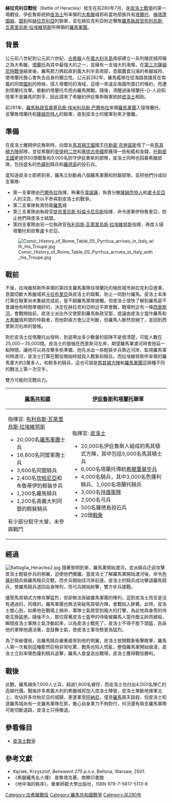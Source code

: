 {{Infobox Military Conflict
|image=Pyrrhic_War_Italy_zh-CN.svg
|caption=皮洛士戰爭重要地点图
|conflict=赫拉克利亞戰役
|partof=[[皮洛士戰爭|皮洛士戰爭]]
|date=前280年7月
|place=[[赫拉克利亞_(盧卡尼亞)|赫拉克利亞]]（今[[義大利半島|義大利半島]]南部）
|result=伊庇魯斯皮洛士獲勝
|combatant1=[[羅馬共和國|羅馬共和國]]
|combatant2=[[伊庇魯斯|伊庇魯斯聯軍]]、<br />[[大希臘|大希臘]]城邦
|commander1=[[布利烏斯·瓦萊里烏斯·拉埃維努斯|布利烏斯·瓦萊里烏斯·拉埃維努斯]]
|commander2=[[皮洛士|皮洛士]]
|strength1=39,000名步兵、<br />6,000名騎兵
|strength2=29,000名步兵、<br />4,000名騎兵、<br />2,000名弓兵、<br />500名投石兵、<br />20頭[[戰象|戰象]]
|casualties1=7,000人陣亡<br />超過1,800名被俘
|casualties2=4,000名陣亡
}}
{{Campaignbox Pyrrhic War}}

'''赫拉克利亞戰役'''（Battle of Heraclea）發生在前280年7月，是[[皮魯士戰爭|皮洛士戰爭]]的第一場戰役，伊庇魯斯統帥[[皮洛士|皮洛士]]所率領的[[大希臘|大希臘]]城邦和當地部族共有[[塔蘭托|塔蘭托]]、[[梅塔蓬圖姆|梅塔蓬圖姆]]、[[圖利|圖利]]和[[赫拉克利亞_(盧卡尼亞)|赫拉克利亞]]的聯軍，並在赫拉克利亞附近擊敗[[羅馬共和國|羅馬]][[執政官|執政官]][[布利烏斯·瓦萊里烏斯·拉埃維努斯|布利烏斯·瓦萊里烏斯·拉埃維努斯]]所帶領的[[羅馬軍團|羅馬軍團]]。

== 背景 ==
公元前八世紀到公元前六世紀，[[古希臘|古希臘]]人在[[義大利半島|義大利半島]]南部建立一系列殖民城邦稱之為大希臘，[[塔蘭托|塔蘭托]]為其中最強大的之一，並擁有一支強大的海軍。在[[第三次薩姆尼特戰爭|第三次薩姆尼特戰爭]]結束後，羅馬勢力興起直到義大利半島南部，意圖蠶食沿海的希臘城邦，使塔蘭托擔心會失去自身的獨立性。公元前282年，羅馬艦隊在從海路救援其在南義的同盟[[圖利|圖利]]的時候，侵入塔蘭托的海域，這樣一來違反兩國所簽訂的條約，而遭到塔蘭托攻擊。衝動的塔蘭托市民向羅馬開戰。隨後，清醒過後塔蘭托-{}-人自知陸軍不是羅馬的對手，因此請來了希臘的伊庇魯斯聯軍統帥[[皮洛士|皮洛士]]相助。

前281年，[[羅馬共和國|羅馬]][[執政官|執政官]][[盧基烏斯·埃米利烏斯·巴爾布拉|盧基烏斯·埃米利烏斯·巴爾布拉]]率領[[羅馬軍團|羅馬軍團]]入侵塔蘭托，並擊敗塔蘭托和[[薩姆奈特人|薩姆奈特人]]的聯軍，直到皮洛士的援軍到來才撤離。

== 準備 ==
在皮洛士離開伊庇魯斯時，向盟友[[馬其頓王國|馬其頓王國]]國王[[托勒密二世_(馬其頓)|托勒密·克勞諾斯]]借了一些[[馬其頓方陣|馬其頓方陣]]部隊，並從希臘的[[安提柯二世|安提柯二世]]和[[塞琉古帝國|塞琉古帝國]]那獲得一些船艦和金錢，[[托勒密王國|托勒密王國]]更提供50頭戰象和9,000名防守伊庇魯斯的部隊，皮洛士同時也招募希臘部隊，包括盛名的[[色薩利|色薩利]]騎兵和[[羅德島|羅德島]]的投石兵。

當知道皮洛士即將到來，羅馬立刻動員八個羅馬軍團和附屬部隊，並把他們分成四支軍隊:

* 第一支軍隊由[[盧基烏斯·埃米利烏斯·巴爾布拉|巴爾布拉]]指揮，佈署在[[韋諾薩|韋諾薩]]，負責分散[[薩姆奈特人|薩姆奈特人]]和[[盧卡尼亞|盧卡尼亞]]人的注意，所以不參與對皮洛士的戰爭。
* 第二支軍隊負責防衛[[羅馬|羅馬]]城
* 第三支軍隊由執政官[[提貝里烏斯·科倫卡尼烏斯|提貝里烏斯·科倫卡尼烏斯]]指揮，命令進軍伊特魯里亞，防止他們與皮洛士結盟。
* 第四支軍隊由另一位執政官[[布利烏斯·瓦萊里烏斯·拉埃維努斯|布利烏斯·瓦萊里烏斯·拉埃維努斯]]指揮，再度入侵塔蘭托和掠奪盧卡尼亞。

[[File:Comic_History_of_Rome_Table_05_Pyrrhus_arrives_in_Italy_with_his_Troupe.jpg|thumb]]

== 戰前 ==
不後，拉埃維努斯所率領的第四支羅馬軍隊往塔蘭托的殖民城市赫拉克利亞進軍，意圖切斷大希臘城邦[[卡拉布里亞|卡拉布里亞]]與皮洛士的聯繫，防止一同對付羅馬。皮洛士本來打算在聯軍尚未集結完成前，是不跟羅馬軍隊接觸，但皮洛士很快了解到羅馬是不會讓他有時間準備好的，決定在赫拉克利亞附近平原會戰，戰場附近有一條[[西里斯河|西里斯河]]，會戰開始前，皮洛士派出外交使節到羅馬執政官那，提議由皮洛士當作羅馬和[[大希臘|大希臘]]城邦間的仲裁者，而他對兩方會公正判斷，但羅馬人斷然拒絕了，並回到西里斯河右岸的營帳。

對於皮洛士從塔蘭托出發時，到底帶出多少數量的部隊不是很清楚，可能人數在25,000－35,000間。皮洛士的營帳在西里斯河左岸，期望羅馬軍渡河時會拖延一點時間，讓他可以為攻擊多些準備，他先派出一些輕裝步兵靠近河岸，監視羅馬軍何時渡河，皮洛士打算在戰役開始時就投入戰象和騎兵。而拉埃維努斯所率領的羅馬軍大約3萬多人，和較多的騎兵，這也可說是[[馬其頓方陣|馬其頓方陣]]和[[羅馬軍團|羅馬軍團]]這兩種不同的戰法上第一次交手。

雙方可能的交戰兵力。
{| class="wikitable"
! [[羅馬共和國|羅馬共和國]]
! [[伊庇魯斯|伊庇魯斯]]和[[塔蘭托|塔蘭托]]聯軍
|- valign="top"
|
指揮官: [[布利烏斯·瓦萊里烏斯·拉埃維努斯|布利烏斯·瓦萊里烏斯·拉埃維努斯]]

* 20,000名[[羅馬軍團|羅馬軍團]]士兵
* 16,800名同盟軍團士兵
*  3,600名同盟騎兵
*  2,400名[[坎帕尼亞|坎帕尼亞]]和布魯蒂伊的輕裝步兵
*  1,200名羅馬騎兵 
*  1,200名南義大利同盟的輕裝騎兵

有少部分駐守大營，未參與戰鬥
|
指揮官: [[皮洛士|皮洛士]] 

* 20,000名伊庇魯斯人組成的馬其頓式方陣，其中包括5,000名馬其頓士兵
*  6,000名塔蘭托傳統[[希臘重裝步兵|希臘重裝步兵]]
*  4,000名騎兵，其中3,000名色薩利騎兵、1,000名塔蘭托騎兵
*  3,000名[[持盾衛隊|持盾衛隊]]
*  2,000名弓兵
*    500名羅德島投石兵
*     20頭[[戰象|戰象]]
|}

== 經過 ==
[[File:Battaglia_Heraclea2.jpg|thumb]]
隨著黎明到來，羅馬軍開始渡河，並派騎兵迂迴攻擊皮洛士輕裝步兵的側翼，迫使他們撤離。當皮洛士了解羅馬軍開始渡河後，命令[[色薩利|色薩利]]騎兵與羅馬騎兵交戰，而步兵開始往河岸前進。皮洛士的騎兵成功擊退羅馬騎兵，使羅馬騎兵退回自身陣列，而弓兵開始射擊，雙方步兵接戰。

儘管馬其頓式方陣攻擊猛烈，但卻無法突破羅馬軍團的陣列，這對皮洛士而言是沒有遇過的，同樣的，羅馬軍團也無法突破馬其頓方陣，會戰陷入膠著。此時，皮洛士擔心到，如果他在戰場上損命，軍隊士氣將受到極大的打擊，為此他與身旁的侍衛互換[[盔甲|盔甲]]。隨後不久，那位穿著皮洛士盔甲的侍衛被羅馬人當作敵主帥而被殺，瞬間皮洛士軍隊士氣浮動起來，以為皮洛士戰死了，皮洛士不得不脫下頭盔，告訴他的軍隊他還活著，並鼓舞士氣，使皮洛士軍攻勢更為猛烈。

為了突破僵局，且羅馬騎兵嚴重威脅到他的側翼，皮洛士放開戰象衝擊敵軍，羅馬人第一次看到這種膨然巨物非常吃驚，戰馬也陷入慌亂，整個羅馬軍開始崩潰，皮洛士立刻率領色薩利騎兵追擊，羅馬人倉皇逃出戰場，皮洛士獲得戰役勝利。

== 戰後 ==
此戰，羅馬損失7,000人士兵，超過1,800名被俘，而皮洛士也付出4,000名陣亡的高額代價。戰後許多南義大利的希臘城邦加入皮洛士陣營，皮洛士果斷地揮軍北上，攻佔許多坎帕尼亞的城鎮，更進軍至[[阿納尼|阿納尼]]，僅至[[羅馬|羅馬]]兩天路程，但皮洛士知道羅馬城尚有一支羅馬軍隊在那，擔心自身軍力不夠對付，何況還有兩支羅馬軍隊可能切斷退路，皮洛士只得撤退。

== 參看條目 ==
* [[皮洛士戰爭|皮洛士戰爭]]

== 參考文獻 ==
{{TranslatedFromWikipedia|en|Battle of Heraclea}}
* Kęciek, Krzysztof, ''Benewent 275 p.n.e'', Bellona, Warsaw, 2001.
* 《希臘羅馬名人傳》.普魯塔克著，商務印書館 
* 《地中海的秩序》，華東師範大學出版社，ISBN 978-7-5617-5113-8

[[Category:古希臘戰役|Category:古希臘戰役]]
[[Category:羅馬共和國戰爭|Category:羅馬共和國戰爭]]
[[Category:前280年|Category:前280年]]